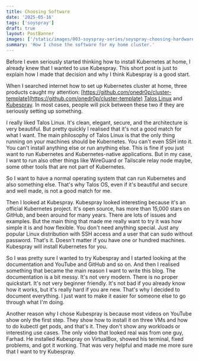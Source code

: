 ```yaml
---
title: Choosing Software
date: '2025-05-16'
tags: ['soyspray']
draft: true
layout: PostBanner
images: ['/static/images/003-soyspray-series/soyspray-choosing-hardware-soy-header.jpg']
summary: 'How I chose the software for my home cluster.'
---
```


Before I even seriously started thinking how to install Kubernetes at home, I
already knew that I wanted to use Kubespray. This short post is just to explain
how I made that decision and why I think Kubespray is a good start.

When I searched internet how to set up Kubernetes cluster at home, three products caught my attention: [https://github.com/onedr0p/cluster-template](https://github.com/onedr0p/cluster-template) [Talos Linux](https://www.talos.dev/) and [Kubespray](https://github.com/kubernetes-sigs/kubespray). In most cases, people will pick between these two if they are seriously setting up something.

I really liked Talos Linux. It's clean, elegant, secure, and the architecture is very beautiful. But pretty quickly I realised that it's not a good match for what I want. The main philosophy of Talos Linux is that the only thing running on your machines should be Kubernetes. You can't even SSH into it. You can't install anything else or run anything else. This is fine if you just want to run Kubernetes and Kubernetes-native applications. But in my case, I want to run also other things like WireGuard or Tailscale relay node maybe, some other tools that are not part of Kubernetes.

So I want to have a normal operating system that can run Kubernetes and also
something else. That's why Talos OS, even if it's beautiful and secure and well
made, is not a good match for me.

Then I looked at Kubespray. Kubespray looked interesting because it's an
official Kubernetes project. It's open source, has more than 15,000 stars on
GitHub, and been around for many years. There are lots of issues and examples.
But the main thing that made me really want to try it was how simple it is and
how flexible. You don't need anything special. Just any popular Linux
distribution with SSH access and a user that can sudo without password. That's
it. Doesn't matter if you have one or hundred machines. Kubespray will install
Kubernetes for you.

So I was pretty sure I wanted to try Kubespray and I started looking at the
documentation and YouTube and GitHub and so on. And then I realised something
that became the main reason I want to write this blog. The documentation is a
bit messy. It's not very modern. There is no proper quickstart. It's not very
beginner friendly. It's not bad if you already know how it works, but it's
really hard if you are new. That's why I decided to document everything. I just
want to make it easier for someone else to go through what I'm doing.

Another reason why I chose Kubespray is because most videos on YouTube show only
the first step. They show how to install it on three VMs and how to do kubectl
get pods, and that's it. They don't show any workloads or interesting use cases.
The only video that looked real was from one guy, Farhad. He installed Kubespray
on VirtualBox, showed his terminal, fixed problems, and got it working. That was
very helpful and made me more sure that I want to try Kubespray.